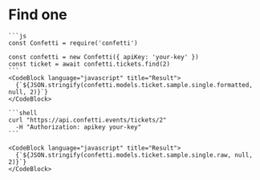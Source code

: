 
# Find one

<Tabs>
  <TabItem value="javascript" label="JavaScript" default>

    ```js  
    const Confetti = require('confetti')

    const confetti = new Confetti({ apiKey: 'your-key' })
    const ticket = await confetti.tickets.find(2)
    ```
    <CodeBlock language="javascript" title="Result">
      {`${JSON.stringify(confetti.models.ticket.sample.single.formatted, null, 2)}`}
    </CodeBlock>

  </TabItem>
  <TabItem value="curl" label="curl">

    ```shell
    curl "https://api.confetti.events/tickets/2"
      -H "Authorization: apikey your-key"
    ```

    <CodeBlock language="javascript" title="Result">
      {`${JSON.stringify(confetti.models.ticket.sample.single.raw, null, 2)}`}
    </CodeBlock>
    
  </TabItem>
</Tabs>


